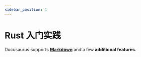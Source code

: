```yaml
---
sidebar_position: 1
---
```


# Rust 入门实践




Docusaurus supports **[Markdown](https://daringfireball.net/projects/markdown/syntax)** and a few **additional features**.
